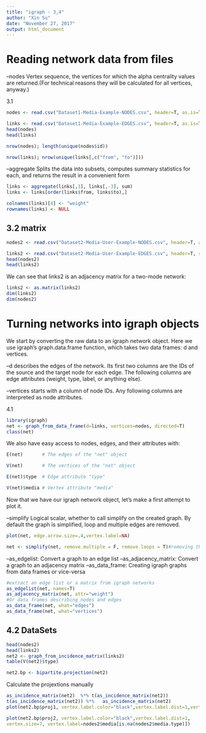 ---
title: "igraph - 3,4"
author: "Xin Su"
date: "November 27, 2017"
output: html_document
---


# Reading network data from files

--nodes Vertex sequence, the vertices for which the alpha centrality values are returned.(For technical reasons they will be calculated for all vertices, anyway.)

3.1
```{r}
nodes <- read.csv("Dataset1-Media-Example-NODES.csv", header=T, as.is=T)

links <- read.csv("Dataset1-Media-Example-EDGES.csv", header=T, as.is=T)
head(nodes)
head(links)
```



      

```{r}
nrow(nodes); length(unique(nodes$id))

nrow(links); nrow(unique(links[,c("from", "to")]))
```

--aggregate Splits the data into subsets, computes summary statistics for each, and returns the result in a convenient form
```{r}
links <- aggregate(links[,3], links[,-3], sum)
links <- links[order(links$from, links$to),]

colnames(links)[4] <- "weight"
rownames(links) <- NULL
```

## 3.2 matrix

```{r}
nodes2 <- read.csv("Dataset2-Media-User-Example-NODES.csv", header=T, as.is=T)

links2 <- read.csv("Dataset2-Media-User-Example-EDGES.csv", header=T, row.names=1)
head(nodes2)
head(links2)
```
We can see that links2 is an adjacency matrix for a two-mode network:
```{r}
links2 <- as.matrix(links2)
dim(links2)
dim(nodes2)

```





# Turning networks into igraph objects

We start by converting the raw data to an igraph network object. Here we use igraph's graph.data.frame function, which takes two data frames: d and vertices.

--d describes the edges of the network. Its first two columns are the IDs of the source and the target node for each edge. The following columns are edge attributes (weight, type, label, or anything else).

--vertices starts with a column of node IDs. Any following columns are interpreted as node attributes.


4.1
```{r}
library(igraph)
net <- graph_from_data_frame(d=links, vertices=nodes, directed=T) 
class(net)
```

We also have easy access to nodes, edges, and their attributes with:

```{r}
E(net)       # The edges of the "net" object

V(net)       # The vertices of the "net" object

E(net)$type  # Edge attribute "type"

V(net)$media # Vertex attribute "media"
```

Now that we have our igraph network object, let's make a first attempt to plot it.

--simplify   Logical scalar, whether to call simplify on the created graph. By default the graph is simplified, loop and multiple edges are removed.
```{r}
plot(net, edge.arrow.size=.4,vertex.label=NA)

net <- simplify(net, remove.multiple = F, remove.loops = T)#removing the loops in the graph
```

--as_edgelist: Convert a graph to an edge list
--as_adjacency_matrix: Convert a graph to an adjacency matrix
--as_data_frame: Creating igraph graphs from data frames or vice-versa


```{r}
#extract an edge list or a matrix from igraph networks
as_edgelist(net, names=T)
as_adjacency_matrix(net, attr="weight")
#Or data frames describing nodes and edges
as_data_frame(net, what="edges")
as_data_frame(net, what="vertices")
```

## 4.2 DataSets
```{r}
head(nodes2)
head(links2)
net2 <- graph_from_incidence_matrix(links2)
table(V(net2)$type)

net2.bp <- bipartite.projection(net2)
```

Calculate the projextions manually
```{r}
as_incidence_matrix(net2)  %*% t(as_incidence_matrix(net2)) 
t(as_incidence_matrix(net2)) %*%   as_incidence_matrix(net2)
plot(net2.bp$proj1, vertex.label.color="black",vertex.label.dist=1,vertex.size=7, vertex.label=nodes2$media[!is.na(nodes2$media.type)])

plot(net2.bp$proj2, vertex.label.color="black",vertex.label.dist=1,
vertex.size=7, vertex.label=nodes2$media[is.na(nodes2$media.type)])
```